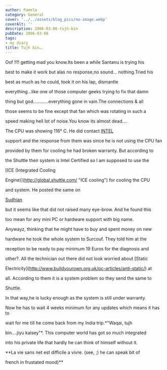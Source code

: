 ```yaml
---
author: Pamela
category: General
cover: '../../assets/blog_pics/no-image.webp'
coverAlt: ''
description: 2006-03-06-tujh-bin
pubDate: 2006-03-06
tags:
- my diary
title: Tujh bin….
---
```


Oof !!!! getting mad you know.Its been a while Santanu is trying his

best to make it work but alas no response,no sound... nothing.Tried his

best as much as he could, took it on his lap, dismantle

everything...like one of those computer geeks trying to fix that damn

thing but god............everything gone in vain.The connections & all

those seems to be fine except that fan which was rotating in such a

speed making hell lot of noise.You know its almost dead....



The CPU was showing 116° C. He did contact [INTEL](http://www.intel.com)

support and the response from them was since he is not using the CPU fan

provided by them for cooling he had broken warranty. But according to

the Shuttle their system is Intel Certified so I am supposed to use the

[ICE (Integrated Cooling

Engine)](http://global.shuttle.com/ "ICE cooling") for cooling the CPU

and system. He posted the same on

[Sudhian](http://forums.sudhian.com/messageview.cfm?catid=43&threadid=89099&highlight_key=y "cpu temp 116")

but it seems like that did not raised many eye-brow. And he found this

too mean for any mini PC or hardware support with big name.



Anywayz, thinking that he might have to buy and spent money on new

hardware he took the whole system to Surcouf. They told him at the

reception to be ready to pay minimum 19 Euros for the diagnosis and

other?. All the technician out there did not look worried about [Static

Electricity](http://www.buildyourown.org.uk/pc-articles/anti-static/) at

all. According to them it is a system problem so they send the same to

Shuttle.



In that way,he is lucky enough as the system is still under warranty.

Now he has to wait 4 weeks minimum for any updates which means it has to

wait for me till he come back from my India trip.*"Waqai, tujh

bin....jiyu kaisey"*. This computer world has got so much integrated

into his private life that hardly he can think of himself without it.

**La vie sans net est difficile a vivre. (see, ;) he can speak bit of

french in frustated mood)**